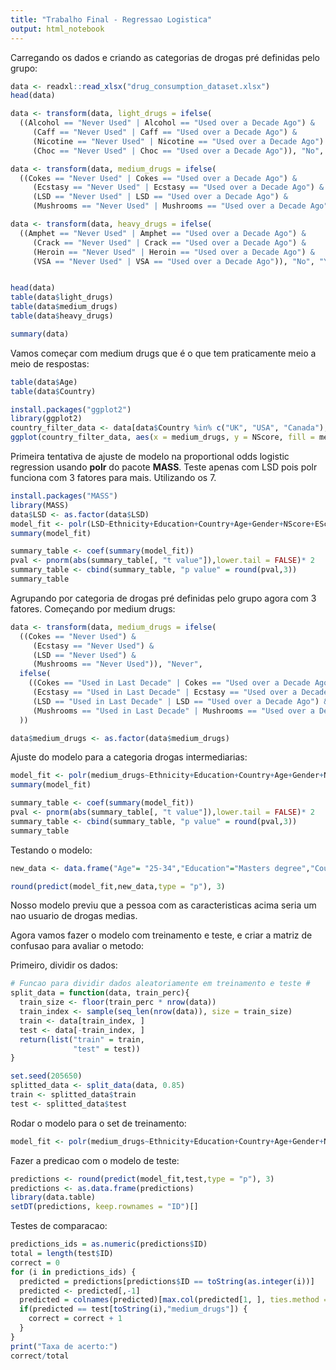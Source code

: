 ```yaml
---
title: "Trabalho Final - Regressao Logistica"
output: html_notebook
---
```


Carregando os dados e criando as categorias de drogas pré definidas pelo grupo:

```r
data <- readxl::read_xlsx("drug_consumption_dataset.xlsx")
head(data)

data <- transform(data, light_drugs = ifelse(
  ((Alcohol == "Never Used" | Alcohol == "Used over a Decade Ago") &
     (Caff == "Never Used" | Caff == "Used over a Decade Ago") &
     (Nicotine == "Never Used" | Nicotine == "Used over a Decade Ago") &
     (Choc == "Never Used" | Choc == "Used over a Decade Ago")), "No", "Yes"))

data <- transform(data, medium_drugs = ifelse(
  ((Cokes == "Never Used" | Cokes == "Used over a Decade Ago") &
     (Ecstasy == "Never Used" | Ecstasy == "Used over a Decade Ago") &
     (LSD == "Never Used" | LSD == "Used over a Decade Ago") &
     (Mushrooms == "Never Used" | Mushrooms == "Used over a Decade Ago")), "No", "Yes"))

data <- transform(data, heavy_drugs = ifelse(
  ((Amphet == "Never Used" | Amphet == "Used over a Decade Ago") &
     (Crack == "Never Used" | Crack == "Used over a Decade Ago") &
     (Heroin == "Never Used" | Heroin == "Used over a Decade Ago") &
     (VSA == "Never Used" | VSA == "Used over a Decade Ago")), "No", "Yes"))


head(data)
table(data$light_drugs)
table(data$medium_drugs)
table(data$heavy_drugs)

```


```r
summary(data)
```

Vamos começar com medium drugs que é o que tem praticamente meio a meio de respostas:

```r
table(data$Age)
table(data$Country)
```


```r
install.packages("ggplot2")
library(ggplot2)
country_filter_data <- data[data$Country %in% c("UK", "USA", "Canada"),]
ggplot(country_filter_data, aes(x = medium_drugs, y = NScore, fill = medium_drugs)) +   geom_boxplot(size = .75) +   facet_grid(Country ~ Gender, margins = FALSE) +   theme(axis.text.x = element_text(angle = 45, hjust = 1, vjust = 1))
```

Primeira tentativa de ajuste de modelo na proportional odds logistic regression usando **polr** do pacote **MASS**. Teste apenas com LSD pois polr funciona com 3 fatores para mais. Utilizando os 7.

```r
install.packages("MASS")
library(MASS)
data$LSD <- as.factor(data$LSD)
model_fit <- polr(LSD~Ethnicity+Education+Country+Age+Gender+NScore+EScore+OScore+AScore+CScore+Impulsive+SS+light_drugs, data = data, Hess = TRUE)
summary(model_fit)

```

```r
summary_table <- coef(summary(model_fit))
pval <- pnorm(abs(summary_table[, "t value"]),lower.tail = FALSE)* 2
summary_table <- cbind(summary_table, "p value" = round(pval,3))
summary_table
```

Agrupando por categoria de drogas pré definidas pelo grupo agora com 3 fatores. Começando por medium drugs:

```r

data <- transform(data, medium_drugs = ifelse(
  ((Cokes == "Never Used") &
     (Ecstasy == "Never Used") &
     (LSD == "Never Used") &
     (Mushrooms == "Never Used")), "Never", 
  ifelse(
    ((Cokes == "Used in Last Decade" | Cokes == "Used over a Decade Ago") &
     (Ecstasy == "Used in Last Decade" | Ecstasy == "Used over a Decade Ago") &
     (LSD == "Used in Last Decade" | LSD == "Used over a Decade Ago") &
     (Mushrooms == "Used in Last Decade" | Mushrooms == "Used over a Decade Ago")), "Possibly", "Yes")
  ))

data$medium_drugs <- as.factor(data$medium_drugs)

```


Ajuste do modelo para a categoria drogas intermediarias:

```r
model_fit <- polr(medium_drugs~Ethnicity+Education+Country+Age+Gender+NScore+EScore+OScore+AScore+CScore+Impulsive+SS+light_drugs, data = data, Hess = TRUE)
summary(model_fit)
```


```r
summary_table <- coef(summary(model_fit))
pval <- pnorm(abs(summary_table[, "t value"]),lower.tail = FALSE)* 2
summary_table <- cbind(summary_table, "p value" = round(pval,3))
summary_table
```


Testando o modelo:

```r
new_data <- data.frame("Age"= "25-34","Education"="Masters degree","Country"="Other","Gender"="Female","NScore"=30, "EScore"=55, "OScore"=50, "AScore"=60, "CScore"=60, "Impulsive"= 0.19268, "SS"= -0.84637, light_drugs="Yes", "Ethnicity"="White")

round(predict(model_fit,new_data,type = "p"), 3)

```

Nosso modelo previu que a pessoa com as caracteristicas acima seria um nao usuario de drogas medias. 


Agora vamos fazer o modelo com treinamento e teste, e criar a matriz de confusao para avaliar o metodo:

Primeiro, dividir os dados:
```r
# Funcao para dividir dados aleatoriamente em treinamento e teste #
split_data = function(data, train_perc){
  train_size <- floor(train_perc * nrow(data))
  train_index <- sample(seq_len(nrow(data)), size = train_size)
  train <- data[train_index, ]
  test <- data[-train_index, ]
  return(list("train" = train,
              "test" = test))
}

set.seed(205650)
splitted_data <- split_data(data, 0.85)
train <- splitted_data$train
test <- splitted_data$test

```

Rodar o modelo para o set de treinamento:
```r
model_fit <- polr(medium_drugs~Ethnicity+Education+Country+Age+Gender+NScore+EScore+OScore+AScore+CScore+Impulsive+SS+light_drugs, data = train, Hess = TRUE)
```

Fazer a predicao com o modelo de teste: 

```r
predictions <- round(predict(model_fit,test,type = "p"), 3)
predictions <- as.data.frame(predictions)
library(data.table)
setDT(predictions, keep.rownames = "ID")[]
```

Testes de comparacao:

```r
predictions_ids = as.numeric(predictions$ID)
total = length(test$ID)
correct = 0
for (i in predictions_ids) {
  predicted = predictions[predictions$ID == toString(as.integer(i))]
  predicted <- predicted[,-1]
  predicted = colnames(predicted)[max.col(predicted[1, ], ties.method = "first")]
  if(predicted == test[toString(i),"medium_drugs"]) {
    correct = correct + 1
  }
}
print("Taxa de acerto:")
correct/total
```


